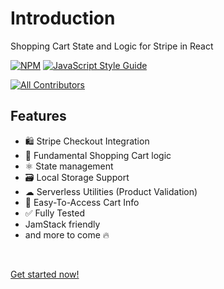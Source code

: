 # Introduction

Shopping Cart State and Logic for Stripe in React

[![NPM](https://img.shields.io/npm/v/use-shopping-cart.svg)](https://www.npmjs.com/package/use-shopping-cart) [![JavaScript Style Guide](https://img.shields.io/badge/code_style-standard-brightgreen.svg)](https://standardjs.com)

<!-- ALL-CONTRIBUTORS-BADGE:START - Do not remove or modify this section -->

[![All Contributors](https://img.shields.io/badge/all_contributors-5-orange.svg?style=flat-square)](#contributors-)

<!-- ALL-CONTRIBUTORS-BADGE:END -->

## Features

- 🛍 Stripe Checkout Integration
- 🛒 Fundamental Shopping Cart logic
- ⚛️ State management
- 🗃 Local Storage Support
- ☁︎ Serverless Utilities (Product Validation)
- 🧾 Easy-To-Access Cart Info
- ✅ Fully Tested
- JamStack friendly
- and more to come 🔥

<br />

[Get started now!](/getting-started)
